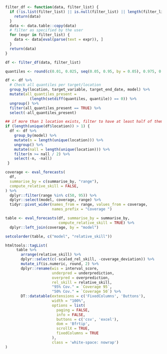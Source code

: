 ```r
filter_df <- function(data, filter_list) {
  if (!is.list(filter_list) || is.null(filter_list) || length(filter_list) == 0) {
    return(data)
  }
  data <- data.table::copy(data)
  # filter as specified by the user
  for (expr in filter_list) {
    data <- data[eval(parse(text = expr)), ]
  }
  return(data)
}
```

```r
df <- filter_df(data, filter_list)

quantiles <- round(c(0.01, 0.025, seq(0.05, 0.95, by = 0.05), 0.975, 0.99), 3)

df <- df %>%
  # Check all quantiles per target/location
  group_by(location, target_variable, target_end_date, model) %>%
  mutate(all_quantiles_present =
           (length(setdiff(quantiles, quantile)) == 0)) %>%
  ungroup() %>%
  filter(all_quantiles_present == TRUE) %>%
  select(-all_quantiles_present)

## if more than 1 location exists, filter to have at least half of them
if (length(unique(df$location)) > 1) {
  df <- df %>%
    group_by(model) %>%
    mutate(n = length(unique(location))) %>%
    ungroup() %>%
    mutate(nall = length(unique(location))) %>%
    filter(n >= nall / 2) %>%
    select(-n, -nall)
 }

coverage <- eval_forecasts(
  df, 
  summarise_by = c(summarise_by, "range"), 
  compute_relative_skill = FALSE,
) %>%
  dplyr::filter(range %in% c(50, 95)) %>%
  dplyr::select(model, coverage, range) %>%
  tidyr::pivot_wider(names_from = range, values_from = coverage, 
                     names_prefix = "Coverage ")

table <- eval_forecasts(df, summarise_by = summarise_by, 
                        compute_relative_skill = TRUE) %>%
  dplyr::left_join(coverage, by = "model")

setcolorder(table, c("model", "relative_skill"))

htmltools::tagList(
     table %>%
       arrange(relative_skill) %>%
       dplyr::select(c(-scaled_rel_skill, -coverage_deviation)) %>%
       mutate_if(is.numeric, round, 2) %>%
       dplyr::rename(wis = interval_score,
                     underpred = underprediction,
                     overpred = overprediction,
                     rel_skill = relative_skill, 
                     "95% Cov." = `Coverage 95`, 
                     "50% Cov." = `Coverage 50`) %>%
       DT::datatable(extensions = c('FixedColumns', 'Buttons'),
                     width = "100%",
                     options = list(
                       paging = FALSE,
                       info = FALSE,
                       buttons = c('csv', 'excel'),
                       dom = 'Bfrtip',
                       scrollX = TRUE,
                       fixedColumns = TRUE
                     ), 
                     class = 'white-space: nowrap')
)
```



